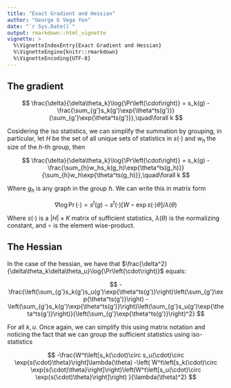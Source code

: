 ```yaml
---
title: "Exact Gradient and Hessian"
author: "George G Vega Yon"
date: "`r Sys.Date()`"
output: rmarkdown::html_vignette
vignette: >
  %\VignetteIndexEntry{Exact Gradient and Hessian}
  %\VignetteEngine{knitr::rmarkdown}
  %\VignetteEncoding{UTF-8}
---
```


## The gradient

$$
\frac{\delta}{\delta\theta_k}\log{\Pr\left(\cdot\right)} = s_k(g) - \frac{\sum_{g'}s_k(g')\exp{\theta^ts(g')}}{\sum_{g'}\exp{\theta^ts(g')}},\quad\forall k
$$

Cosidering the iso statistics, we can simplify the summation by grouping, in particular, let $H$ be the set of all unique sets of statistics in $s(\cdot)$ and $w_h$ the size of the $h$-th group, then

$$
\frac{\delta}{\delta\theta_k}\log{\Pr\left(\cdot\right)} = s_k(g) - \frac{\sum_{h}w_hs_k(g_h)\exp{\theta^ts(g_h)}}{\sum_{h}w_h\exp{\theta^ts(g_h)}},\quad\forall k
$$

Where $g_h$ is any graph in the group $h$. We can write this in matrix form

$$
\nabla \log{\Pr\left(\cdot\right)} = s^t(g) - s^t(\cdot)\left[W\circ\exp{s(\cdot)\theta}\right]/\lambda(\theta)
$$

Where $s(\cdot)$ is a $|H|\times K$ matrix of sufficient statistics, $\lambda(\theta)$  is the normalizing constant, and $\circ$ is the element wise-product.

## The Hessian

In the case of the hessian, we have that $\frac{\delta^2}{\delta\theta_k\delta\theta_u}\log{\Pr\left(\cdot\right)}$ equals:

$$
-\frac{\left(\sum_{g'}s_k(g')s_u(g')\exp{\theta^ts(g')}\right)\left(\sum_{g'}\exp{\theta^ts(g')}\right) - \left(\sum_{g'}s_k(g')\exp{\theta^ts(g')}\right)\left(\sum_{g'}s_u(g')\exp{\theta^ts(g')}\right)}{\left(\sum_{g'}\exp{\theta^ts(g')}\right)^2}
$$

For all $k,u$. Once again, we can simplify this using matrix notation and noticing the fact that we can group the sufficient statistics using iso-statistics

$$
-\frac{W^t\left[s_k(\cdot)\circ s_u(\cdot)\circ \exp{s(\cdot)\theta}\right]\lambda(\theta) -\left( W^t\left[s_k(\cdot)\circ \exp{s(\cdot)\theta}\right]\right)\left(W^t\left[s_u(\cdot)\circ \exp{s(\cdot)\theta}\right]\right) }{\lambda(\theta)^2}
$$
